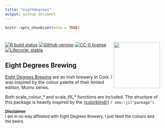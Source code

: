 ```yaml
---
title: "eigthdegrees"
output: github_document
---
```


```r
knitr::opts_chunk$set(echo = TRUE)
```
# <img src="https://raw.githubusercontent.com/jebbd/eightdegrees/master/inst/pngs/hex_sticker.png" align="right" height=150/>
<!-- badges: start -->
[![R build status](https://github.com/jebbd/eightdegrees/workflows/R-CMD-check/badge.svg)](https://github.com/jebbd/eightdegrees/actions)
[![GitHub version](https://img.shields.io/badge/version-0.3.1-success)](https://github.com/jebbd/eightdegrees/)
[![CC-0 license](https://img.shields.io/badge/License-CC--0-blue.svg)](https://creativecommons.org/licenses/by-nd/4.0)
[![Lifecycle: stable](https://img.shields.io/badge/lifecycle-stable-brightgreen.svg)](https://www.tidyverse.org/lifecycle/#stable)
<!-- badges: end -->

## Eight Degrees Brewing
[Eight Degrees Brewing](https://www.eightdegrees.ie/) are an Irish brewery in Cork. I was inspired by the colour palette of their limited edition, Munro series.  
    
Both scale_colour_* and scale_fill_* functions are included. The structure of this package is heavily inspired by the [{colorblindr}](https://github.com/clauswilke/colorblindr) `r emo::ji("package")`.

<font size="2">
**Disclaimer**<br>
I am in no way affiliated with Eight Degrees Brewery, I just liked the colours and the beers.</font>

